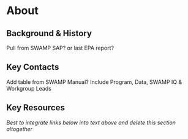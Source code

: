 # About

## Background & History

Pull from SWAMP SAP? or last EPA report?

## Key Contacts

Add table from SWAMP Manual? Include Program, Data, SWAMP IQ & Workgroup Leads

## Key Resources

*Best to integrate links below into text above and delete this section altogether*
